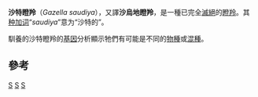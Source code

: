 {{Speciesbox
| status = EX 
| status_system = IUCN3.1
| status_ref = <ref name="IUCN">{{cite iucn|author=IUCN SSC Antelope Specialist Group |year=2008 |title=''Gazella saudiya'' |url=https://www.iucnredlist.org/details/8980/0 |access-date=5 January 2009|ref=harv}}</ref>
| genus = Gazella
| species = saudiya
| authority = {{tsl|en|Douglas Carruthers|道格拉斯·卡拉瑟斯|Carruthers}} & {{tsl|en|Ernst Schwarz (zoologist)|恩斯特·施瓦兹 (动物学家)|Schwarz}}, 1935
}}
'''沙特瞪羚'''（''Gazella saudiya''），又譯'''沙烏地瞪羚'''，是一種已完全[[滅絕|滅絕]]的[[瞪羚|瞪羚]]。其[[种加词|种加词]]“''saudiya''”意为“沙特的”。


馴養的沙特瞪羚的[[基因|基因]]分析顯示牠們有可能是不同的[[物種|物種]]或[[混種|混種]]。

==參考==
{{reflist}}
{{Taxonbar|from=Q1068038}}

[[Category:IUCN紅色名錄絕滅物種|S]]
[[Category:瞪羚属|S]]
[[Category:1935年描述的动物|S]]